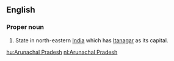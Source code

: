 ==English==

===Proper noun===
{{en-proper noun|sg=[[Arunachal]] [[Pradesh]]}}
#State in north-eastern [[India]] which has [[Itanagar]] as its capital.

[[hu:Arunachal Pradesh]]
[[nl:Arunachal Pradesh]]